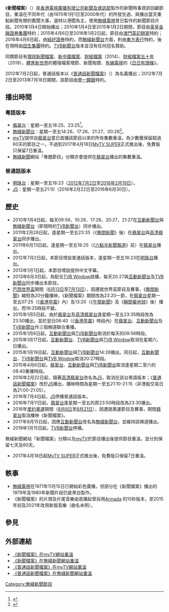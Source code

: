 {{In-progress TV show}}
{{更新|time=2020-06-14T11:29:36+00:00}}
{{電視節目信息框
| 顏色       = TVB News
| 名稱       = 新聞檔案
| 英文名稱   = {{lang|en|News Files}}<br/>普通話新聞檔案<br/><small>{{lang|en|PTH News Files}}</small>
| 圖片       = [[File:TVB_News_File.jpg|300px]]<br/>[[File:Pth_news_file.jpg|300px]]
| 圖說       = 
| 類型       = 時事資訊節目
| 原創       = 
| 發展       = 
| 導演       = 
| 主持       = 
| 演出       = 
| 配音       = 
| 旁白       = 粵語：<br/>[[方東昇|方東昇]]（2010年1月4日至2014年8月1日）<br/>[[彭超慈|彭超慈]]（2014年8月4日起）<br/>[[潘蔚林|潘蔚林]]（代班）<br/>普通話：[[李凌_(記者)|李凌]]、[[楊暢|楊暢]]（2012年7月2日至2016年7月1日）
| 國家       = 
| 地區       = {{HKG}}
| 語言       = [[粵語|粵語]]、[[普通話|普通話]]
| 季數       = 
| 系列數     = 
| 集數       = 
| 每集列表   = 
| 執行製片   = 
| 製片人     = [[電視廣播有限公司|電視廣播有限公司]][[無綫新聞|新聞及資訊部]]
| 監製       = 
| 副製片人   = 
| 共同製片人 = 
| 編審       = 
| 剪輯       = 
| 外景       = 
| 機位       = 
| 每集長     = 1分30秒
| 頻道       =  
| 電視網     = [[粵語|粵語]]：[[翡翠台|翡翠台]]、[[無綫新聞台|無綫新聞台]]、[[TVB新聞台|TVB新聞台]]<br/>[[高清翡翠台|高清翡翠台]]（2016年2月19日止）<br/>[[普通話|普通話]]：[[明珠台|明珠台]]（2016年2月19日止）、[[J5|J5]]（2016年7月1日止）
| 電視臺     = 
| 視頻制式   = {{lang|en|HDTV 1080i}}
| 音頻制式   = [[立體聲|立體聲]]
| 首播國家   = 
| 首播地區   = {{HK}}、{{MAC}}、{{Flagicon|CHN}} [[廣東省|廣東省]]（經審查）
| 開始       = [[粵語|粵語]]：2010年1月4日－<br/>[[普通話|普通話]]：2012年7月2日
| 結束       = 2016年6月30日
| 晚於       = 
| 早於       = 
| 相關節目   = [[亞洲電視|亞視]]《[[當年今日|當年今日]]》
| 中國大陸名稱 = 
| 臺灣名稱     = 
| 港澳名稱     = 
| 馬新名稱     = 
| 官方網站   = http://news.tvb.com/programmes/newsfile
| imdb_id    = 
| tv_com_id  =  
}}
《'''新聞檔案'''》（{{lang-en|News Files}}）是[[香港|香港]][[電視廣播有限公司|電視廣播有限公司]][[無綫新聞|新聞及資訊部]]製作的新聞時事資訊回顧節目，重溫在不同年代（由1970年1月1日至2000年代）的所發生過、與播出當天重點新聞有關的舊聞大事，選材以港聞為主，使用[[電視廣播有限公司|無綫電視]]昔日製作的新聞節目片段。2010年1月4日開始播出；2010年1月4日至2015年1月2日期間，節目由[[英皇金融證券集團|英皇金融證券集團]]特約；2015年4月6日至2016年1月2日起，節目由[[澳門|澳門]][[英記餅家|英記餅家]]特約；2016年4月6日起，由[[結好證券|結好證券]]特約，而[[無綫新聞台|無綫新聞台]]方面，則由[[東方表行|東方表行]]特約，後在現時由[[田生集團|田生集團]]特約。[[TVB新聞台|TVB新聞台]]版本並沒有任何冠名贊助。

同類節目有[[環球新聞檔案|環球新聞檔案]]、[[新中國檔案|新中國檔案]]、[[財經檔案|財經檔案]]（2014）、[[財經檔案五十年|財經檔案五十年]]（2019）、[[體育新世界|體育新世界]]的體壇檔案環節、新聞掏寶、[[香港有線電視|有線電視]]的《[[日日有頭條|日日有頭條]]》。

2012年7月2日起，普通話版本以《[[普通話新聞檔案|普通話新聞檔案]]》（{{lang|en|PTH News Files}}）為名義播出；2012年7月2日至2013年7月18日期間，該節目由[[譽一鐘錶|譽一鐘錶]]特約。

==播出時間==
===粵語版本===
*[[翡翠台|翡翠台]]：星期一至五18:25、23:25<ref>{{Cite web |url=http://programme.tvb.com/jade |title=翡翠台節目表 |access-date=2014-06-21 |archive-date=2021-02-06 |archive-url=https://web.archive.org/web/20210206163325/https://programme.tvb.com/jade |dead-url=no }}</ref>。
*[[無綫新聞台|無綫新聞台]]：星期一至五14:26、17:26、21:27、00:26<ref>{{Cite web |url=http://programme.tvb.com/tvbnewschannel |title=無綫新聞台節目表 |access-date=2017-09-11 |archive-date=2021-03-18 |archive-url=https://web.archive.org/web/20210318184707/https://programme.tvb.com/tvbnewschannel/ |dead-url=no }}</ref>。
*[[myTV|myTV]]提供自[[翡翠台|翡翠台]]當日首播該節目以來的所有集數重溫，為少數獲保留超過60天的節目之一。不過到2017年4月18日[[MyTV_SUPER|MyTV SUPER]]正式推出後，免費版只保留7日重溫。
*[[無綫新聞|無綫新聞]]網站「專題節目」分類亦會提供在[[翡翠台|翡翠台]]播出的集數重溫。

===普通話版本===
*[[明珠台|明珠台]]：星期一至五18:23（[[2012年|2012年]][[7月2日|7月2日]]至[[2016年|2016年]][[2月19日|2月19日]]）。
*[[J5|J5]]：星期一至五21:10（2016年2月22日至2016年6月30日）。

==歷史==
*2010年1月4日起，每天09:56、10:26、17:26、20:27、21:27在[[無綫新聞台|互動新聞台]]與[[TVB新聞台|無綫新聞台]]（即現時的[[TVB新聞台|TVB新聞台]]）同步播出。
*2011年2月28日起，逢星期一至五23:35（《[[無綫電視晚間新聞|晚間新聞]]》後）在[[翡翠台|翡翠台]]與[[高清翡翠台|高清翡翠台]]同步播出。
*2011年6月13日起，逢星期一至五18:25（《[[六點半新聞報道|六點半新聞報道]]》前）在[[翡翠台|翡翠台]]播出。
*2012年7月2日起，本節目增設普通話版本，逢星期一至五18:23在[[明珠台|明珠台]]播出。
*2013年1月1日起，本節目增設提供中文字幕。
*2013年6月3日起，為配合[[TVB_Window|TVB Window]]啟播，每天20:27與[[無綫新聞台|互動新聞台]]及[[TVB新聞台|TVB新聞台]]同步播出本節目。
*[[2014年世界盃足球賽|巴西世界盃]]期間（[[6月13日|6月13日]]至[[7月13日|7月13日]]），因遷就世界盃節目及賽事，《[[無綫電視晚間新聞|晚間新聞]]》縮短為20分鐘播映，《新聞檔案》期間改為23:20一節，在[[翡翠台|翡翠台]]星期一至五07:25（《[[香港早晨|香港早晨]]》內）及13:20（《[[無綫電視午間新聞|午間新聞]]》及《[[瞬間看地球|瞬間看地球]]》後）播出，而18:25時段不變。
*2015年1月5日起，由於[[翡翠台|翡翠台]]及[[高清翡翠台|高清翡翠台]]逢星期一至五23:35時段改為23:50播出，並於翌日08:40（《[[香港早晨|香港早晨]]》時段內）在[[翡翠台|翡翠台]]、[[無綫新聞台|互動新聞台]]及[[TVB新聞台|TVB新聞台]]作三個頻道聯合重播。
*2015年1月6日起，[[無綫新聞台|互動新聞台]]與[[TVB新聞台|TVB新聞台]]取消於每天的09:56時段。
*2015年1月17日起，[[無綫新聞台|互動新聞台]]、[[TVB新聞台|TVB新聞台]]與[[TVB_Window|TVB Window]]取消在星期六、日播出。
*2015年1月19日起，[[無綫新聞台|互動新聞台]]與[[TVB新聞台|TVB新聞台]]14:26播出。同日起，[[互動新聞台|互動新聞台]]、[[TVB新聞台|TVB新聞台]]與[[TVB_Window|TVB Window]]取消20:27時段。
*2015年4月6日起，[[翡翠台|翡翠台]]、[[無綫新聞台|互動新聞台]]與[[TVB新聞台|TVB新聞台]]取消逢星期二至六的08:40重播時段。
*2016年2月22日起，隨著[[高清翡翠台|高清翡翠台]]改名為[[J5|J5]]，取消在該台粵語版本；《[[普通話新聞檔案|普通話新聞檔案]]》改於[[J5|J5]]播出，播映時間為星期一至五21:10-21:15（非港股交易日為21:00-21:05）。
*2016年7月4日起，[[J5|J5]]停播普通話版本。
*2016年7月11日起，[[翡翠台|翡翠台]]逢星期一至五的原23:50時段改為23:30播出。
*2016年[[夏季奧林匹克運動會|里約奧運]]期間（[[8月8日|8月8日]]至[[8月21日|8月21日]]），因遷就奧運節目及賽事，期間[[翡翠台|翡翠台]]取消播映《新聞檔案》。
*2017年8月15日起，因應[[無綫新聞台|互動新聞台]]改名為[[無綫新聞台|無綫新聞台]]，並維持該頻道播出。
*2019年1月15日起，[[TVB新聞台|TVB新聞台]]停播。
無綫新聞網站「新聞檔案」分類以及[[myTV|myTV]]於節目播出後提供節目重溫，並分別保留七天及60天。
*2017年4月18日起[[MyTV_SUPER|MyTV SUPER]]正式推出後，免費版只保留7日重溫。

==軼事==
*[[電視廣播有限公司|無綫電視]]在1971年11月15日已開始彩色廣播，但部分在《新聞檔案》播出的1979年及1980年新聞片段仍是黑白製作。
*《新聞檔案》的片頭及片尾音樂由首播起曾採用[https://www.youtube.com/watch?v=vHiHfsiieNs Armada] {{Wayback|url=https://www.youtube.com/watch?v=vHiHfsiieNs |date=20200505214144 }}的15秒版本，至2015年初及2021年改用新版音樂（曲名未明）。

==參見==
<references/>

==外部連結==
*[http://mytv.tvb.com/info/newsfile/ 《新聞檔案》在myTV網站重溫]{{dead link|date=2018年3月 |bot=InternetArchiveBot |fix-attempted=yes }}
*[http://news.tvb.com/programmes/newsfile/ 《新聞檔案》在無綫新聞網站重溫] {{Wayback|url=http://news.tvb.com/programmes/newsfile/ |date=20201209233810 }}
*[http://mytv.tvb.com/tc/ch_hdjade/ed_j5newsfinance/pthnewsfile/ 《普通話新聞檔案》在myTV網站重溫]{{dead link|date=2018年3月 |bot=InternetArchiveBot |fix-attempted=yes }}
*[http://news.tvb.com/programmes/pthnewsfile/ 《普通話新聞檔案》在無綫新聞網站重溫] {{Wayback|url=http://news.tvb.com/programmes/pthnewsfile/ |date=20190812095215 }}

{{無綫電視新聞節目}}
[[Category:無綫新聞節目|Category:無綫新聞節目]]